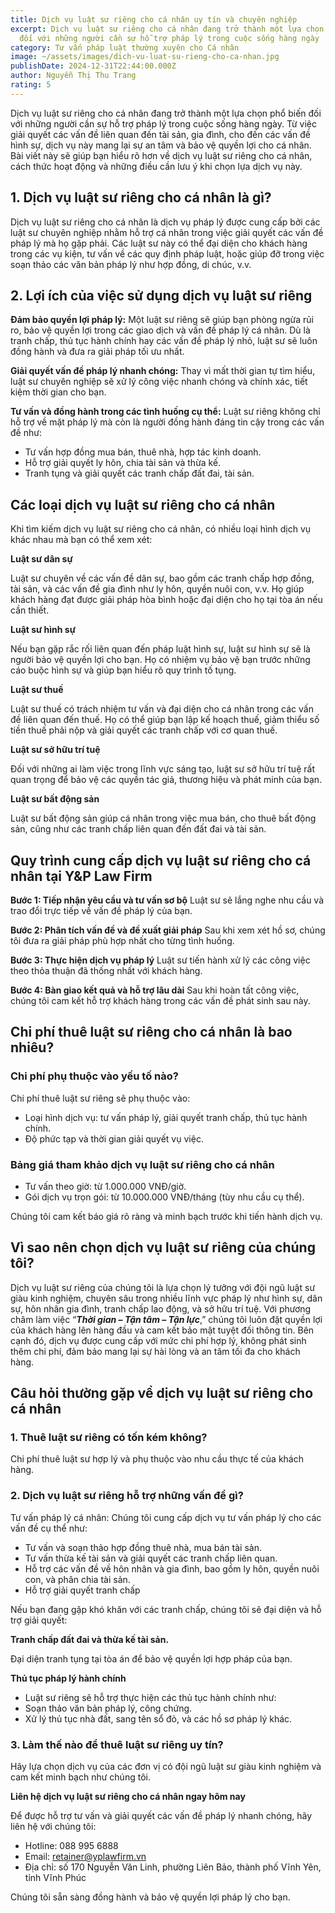 ```yaml
---
title: Dịch vụ luật sư riêng cho cá nhân uy tín và chuyên nghiệp
excerpt: Dịch vụ luật sư riêng cho cá nhân đang trở thành một lựa chọn phổ biến
  đối với những người cần sự hỗ trợ pháp lý trong cuộc sống hàng ngày
category: Tư vấn pháp luật thường xuyên cho Cá nhân
image: ~/assets/images/dich-vu-luat-su-rieng-cho-ca-nhan.jpg
publishDate: 2024-12-31T22:44:00.000Z
author: Nguyễn Thị Thu Trang
rating: 5
---
```

Dịch vụ luật sư riêng cho cá nhân đang trở thành một lựa chọn phổ biến đối với những người cần sự hỗ trợ pháp lý trong cuộc sống hàng ngày. Từ việc giải quyết các vấn đề liên quan đến tài sản, gia đình, cho đến các vấn đề hình sự, dịch vụ này mang lại sự an tâm và bảo vệ quyền lợi cho cá nhân. Bài viết này sẽ giúp bạn hiểu rõ hơn về dịch vụ luật sư riêng cho cá nhân, cách thức hoạt động và những điều cần lưu ý khi chọn lựa dịch vụ này.

## 1. Dịch vụ luật sư riêng cho cá nhân là gì?

Dịch vụ luật sư riêng cho cá nhân là dịch vụ pháp lý được cung cấp bởi các luật sư chuyên nghiệp nhằm hỗ trợ cá nhân trong việc giải quyết các vấn đề pháp lý mà họ gặp phải. Các luật sư này có thể đại diện cho khách hàng trong các vụ kiện, tư vấn về các quy định pháp luật, hoặc giúp đỡ trong việc soạn thảo các văn bản pháp lý như hợp đồng, di chúc, v.v.

## 2. Lợi ích của việc sử dụng dịch vụ luật sư riêng

**Đảm bảo quyền lợi pháp lý:** Một luật sư riêng sẽ giúp bạn phòng ngừa rủi ro, bảo vệ quyền lợi trong các giao dịch và vấn đề pháp lý cá nhân. Dù là tranh chấp, thủ tục hành chính hay các vấn đề pháp lý nhỏ, luật sư sẽ luôn đồng hành và đưa ra giải pháp tối ưu nhất.

**Giải quyết vấn đề pháp lý nhanh chóng:** Thay vì mất thời gian tự tìm hiểu, luật sư chuyên nghiệp sẽ xử lý công việc nhanh chóng và chính xác, tiết kiệm thời gian cho bạn.

**Tư vấn và đồng hành trong các tình huống cụ thể:** Luật sư riêng không chỉ hỗ trợ về mặt pháp lý mà còn là người đồng hành đáng tin cậy trong các vấn đề như:

* Tư vấn hợp đồng mua bán, thuê nhà, hợp tác kinh doanh.
* Hỗ trợ giải quyết ly hôn, chia tài sản và thừa kế.
* Tranh tụng và giải quyết các tranh chấp đất đai, tài sản.

## Các loại dịch vụ luật sư riêng cho cá nhân

Khi tìm kiếm dịch vụ luật sư riêng cho cá nhân, có nhiều loại hình dịch vụ khác nhau mà bạn có thể xem xét:

**Luật sư dân sự**

Luật sư chuyên về các vấn đề dân sự, bao gồm các tranh chấp hợp đồng, tài sản, và các vấn đề gia đình như ly hôn, quyền nuôi con, v.v. Họ giúp khách hàng đạt được giải pháp hòa bình hoặc đại diện cho họ tại tòa án nếu cần thiết.

**Luật sư hình sự**

Nếu bạn gặp rắc rối liên quan đến pháp luật hình sự, luật sư hình sự sẽ là người bảo vệ quyền lợi cho bạn. Họ có nhiệm vụ bảo vệ bạn trước những cáo buộc hình sự và giúp bạn hiểu rõ quy trình tố tụng.

**Luật sư thuế**

Luật sư thuế có trách nhiệm tư vấn và đại diện cho cá nhân trong các vấn đề liên quan đến thuế. Họ có thể giúp bạn lập kế hoạch thuế, giảm thiểu số tiền thuế phải nộp và giải quyết các tranh chấp với cơ quan thuế.

**Luật sư sở hữu trí tuệ**

Đối với những ai làm việc trong lĩnh vực sáng tạo, luật sư sở hữu trí tuệ rất quan trọng để bảo vệ các quyền tác giả, thương hiệu và phát minh của bạn.

**Luật sư bất động sản**

Luật sư bất động sản giúp cá nhân trong việc mua bán, cho thuê bất động sản, cũng như các tranh chấp liên quan đến đất đai và tài sản.

## Quy trình cung cấp dịch vụ luật sư riêng cho cá nhân tại Y&P Law Firm

**Bước 1: Tiếp nhận yêu cầu và tư vấn sơ bộ**
Luật sư sẽ lắng nghe nhu cầu và trao đổi trực tiếp về vấn đề pháp lý của bạn.

**Bước 2: Phân tích vấn đề và đề xuất giải pháp**
Sau khi xem xét hồ sơ, chúng tôi đưa ra giải pháp phù hợp nhất cho từng tình huống.

**Bước 3: Thực hiện dịch vụ pháp lý**
Luật sư tiến hành xử lý các công việc theo thỏa thuận đã thống nhất với khách hàng.

**Bước 4: Bàn giao kết quả và hỗ trợ lâu dài**
Sau khi hoàn tất công việc, chúng tôi cam kết hỗ trợ khách hàng trong các vấn đề phát sinh sau này.

## Chi phí thuê luật sư riêng cho cá nhân là bao nhiêu?

### Chi phí phụ thuộc vào yếu tố nào?

Chi phí thuê luật sư riêng sẽ phụ thuộc vào:

* Loại hình dịch vụ: tư vấn pháp lý, giải quyết tranh chấp, thủ tục hành chính.
* Độ phức tạp và thời gian giải quyết vụ việc.

### Bảng giá tham khảo dịch vụ luật sư riêng cho cá nhân

* Tư vấn theo giờ: từ 1.000.000 VNĐ/giờ.
* Gói dịch vụ trọn gói: từ 10.000.000 VNĐ/tháng (tùy nhu cầu cụ thể).

Chúng tôi cam kết báo giá rõ ràng và minh bạch trước khi tiến hành dịch vụ.

## Vì sao nên chọn dịch vụ luật sư riêng của chúng tôi?

Dịch vụ luật sư riêng của chúng tôi là lựa chọn lý tưởng với đội ngũ luật sư giàu kinh nghiệm, chuyên sâu trong nhiều lĩnh vực pháp lý như hình sự, dân sự, hôn nhân gia đình, tranh chấp lao động, và sở hữu trí tuệ. Với phương châm làm việc “***Thời gian – Tận tâm – Tận lực***,” chúng tôi luôn đặt quyền lợi của khách hàng lên hàng đầu và cam kết bảo mật tuyệt đối thông tin. Bên cạnh đó, dịch vụ được cung cấp với mức chi phí hợp lý, không phát sinh thêm chi phí, đảm bảo mang lại sự hài lòng và an tâm tối đa cho khách hàng.

## Câu hỏi thường gặp về dịch vụ luật sư riêng cho cá nhân

### 1. Thuê luật sư riêng có tốn kém không?

Chi phí thuê luật sư hợp lý và phụ thuộc vào nhu cầu thực tế của khách hàng.

### 2. Dịch vụ luật sư riêng hỗ trợ những vấn đề gì?

Tư vấn pháp lý cá nhân: Chúng tôi cung cấp dịch vụ tư vấn pháp lý cho các vấn đề cụ thể như:

* Tư vấn và soạn thảo hợp đồng thuê nhà, mua bán tài sản.
* Tư vấn thừa kế tài sản và giải quyết các tranh chấp liên quan.
* Hỗ trợ các vấn đề về hôn nhân và gia đình, bao gồm ly hôn, quyền nuôi con, và phân chia tài sản.
* Hỗ trợ giải quyết tranh chấp

Nếu bạn đang gặp khó khăn với các tranh chấp, chúng tôi sẽ đại diện và hỗ trợ giải quyết:

**Tranh chấp đất đai và thừa kế tài sản.**

Đại diện tranh tụng tại tòa án để bảo vệ quyền lợi hợp pháp của bạn.

**Thủ tục pháp lý hành chính**

* Luật sư riêng sẽ hỗ trợ thực hiện các thủ tục hành chính như:
* Soạn thảo văn bản pháp lý, công chứng.
* Xử lý thủ tục nhà đất, sang tên sổ đỏ, và các hồ sơ pháp lý khác.

### 3. Làm thế nào để thuê luật sư riêng uy tín?

Hãy lựa chọn dịch vụ của các đơn vị có đội ngũ luật sư giàu kinh nghiệm và cam kết minh bạch như chúng tôi.

**Liên hệ dịch vụ luật sư riêng cho cá nhân ngay hôm nay**

Để được hỗ trợ tư vấn và giải quyết các vấn đề pháp lý nhanh chóng, hãy liên hệ với chúng tôi:

* Hotline: 088 995 6888
* Email: retainer@yplawfirm.vn
* Địa chỉ: số 170 Nguyễn Văn Linh, phường Liên Bảo, thành phố Vĩnh Yên, tỉnh Vĩnh Phúc

Chúng tôi sẵn sàng đồng hành và bảo vệ quyền lợi pháp lý cho bạn.
